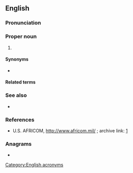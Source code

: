 ==English==
{{wikipedia}}

===Pronunciation===
{{IPA|en|/ˈæf.ɹɪ.kɑm/}}

===Proper noun===
{{en-proper noun}}

# {{lb|en|US|military}} {{abbreviation of|en|[[Africa]] [[Command]]}}

====Synonyms====
* {{sense|U.S. military}} {{l|en|USAFRICOM}}

====Related terms====
{{rel3|en|title=U.S. military|
|USAFRICOM
|USINDOPACOM
|INDOPACOM
|USPACOM
|PACOM
|USCENTCOM
|CENTCOM
|USEUCOM
|EUCOM
|USNORTHCOM
|NORTHCOM
|USSOUTHCOM
|SOUTHCOM
|USSPACECOM
|SPACECOM
}}

===See also===
* {{pedia|lang=en|United States Africa Command}}

===References===
<references/>
* U.S. AFRICOM, http://www.africom.mil/ ; archive link: [https://web.archive.org/web/20110211233933/http://www.africom.mil/]

===Anagrams===
* {{anagrams|en|a=acfimor|Formica|aciform|formica}}

[[Category:English acronyms]]